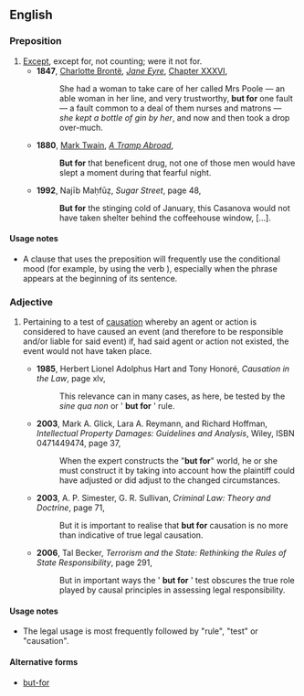 ==English==

===Preposition===
{{en-prep|pos=[[but]] [[for]]}}

# [[except|Except]], except for, not counting; were it not for.
#* '''1847''', [[w:Charlotte Brontë|Charlotte Brontë]], ''[[w:Jane Eyre|Jane Eyre]]'', [[s:Jane Eyre/Chapter XXXVI|Chapter XXXVI]],
#*: She had a woman to take care of her called Mrs Poole — an able woman in her line, and very trustworthy, '''but for''' one fault — a fault common to a deal of them nurses and matrons — ''she kept a bottle of gin by her'', and now and then took a drop over-much.
#* '''1880''', [[w:Mark Twain|Mark Twain]], ''[[w:A Tramp Abroad|A Tramp Abroad]]'',
#*: '''But for''' that beneficent drug, not one of those men would have slept a moment during that fearful night.  
#* '''1992''', Najīb Maḥfūẓ, ''Sugar Street'', page 48,
#*: '''But for''' the stinging cold of January, this Casanova would not have taken shelter behind the coffeehouse window, […].

====Usage notes====
* A clause that uses the preposition {{term||but for}} will frequently use the conditional mood (for example, by using the verb {{term|would}}), especially when the {{term||but for}} phrase appears at the beginning of its sentence.

===Adjective===
{{en-adj|-}}

# {{legal}} Pertaining to a test of [[causation]] whereby an agent or action is considered to have caused an event (and therefore to be responsible and/or liable for said event) if, had said agent or action not existed, the event would not have taken place.
#*'''1985''', Herbert Lionel Adolphus Hart and Tony Honoré, ''Causation in the Law'', page xlv,
#*:This relevance can in many cases, as here, be tested by the ''sine qua non'' or ' '''but for''' ' rule. 
#*'''2003''', Mark A. Glick, Lara A. Reymann, and Richard Hoffman, ''Intellectual Property Damages: Guidelines and Analysis'', Wiley, ISBN 0471449474, page 37,
#*:When the expert constructs the "'''but for'''" world, he or she must construct it by taking into account how the plaintiff could have adjusted or did adjust to the changed circumstances.
#*'''2003''', A. P. Simester, G. R. Sullivan, ''Criminal Law: Theory and Doctrine'', page 71,
#*:But it is important to realise that '''but for''' causation is no more than indicative of true legal causation.
#*'''2006''', Tal Becker, ''Terrorism and the State: Rethinking the Rules of State Responsibility'', page 291,
#*:But in important ways the ' '''but for''' ' test obscures the true role played by causal principles in assessing legal responsibility.

====Usage notes====
*  The legal usage is most frequently followed by "rule", "test" or "causation".

====Alternative forms====

* {{sense|legal term}} [[but-for]]